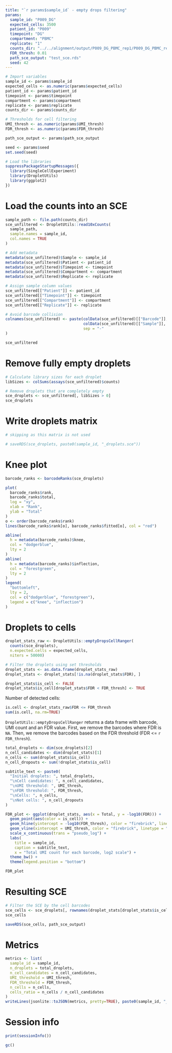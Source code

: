 ```yaml
---
title: "`r params$sample_id` - empty drops filtering"
params:
  sample_id: "P009_DG"
  expected_cells: 3500
  patient_id: "P009"
  timepoint: "DG"
  compartment: "PBMC"
  replicate: "1"
  counts_dir: "../../alignment/output/P009_DG_PBMC_rep1/P009_DG_PBMC_rep1_Solo.out/Gene/raw"
  FDR_thresh: 0.01
  path_sce_output: "test_sce.rds"
  seed: 42
---
```


```r
# Import variables
sample_id <- params$sample_id
expected_cells <- as.numeric(params$expected_cells)
patient_id <- params$patient_id
timepoint <- params$timepoint
compartment <- params$compartment
replicate <- params$replicate
counts_dir <- params$counts_dir

# Thresholds for cell filtering
UMI_thresh <- as.numeric(params$UMI_thresh)
FDR_thresh <- as.numeric(params$FDR_thresh)

path_sce_output <- params$path_sce_output

seed <- params$seed
set.seed(seed)

# Load the libraries
suppressPackageStartupMessages({
  library(SingleCellExperiment)
  library(DropletUtils)
  library(ggplot2)
})
```

# Load the counts into an SCE

```r
sample_path <- file.path(counts_dir)
sce_unfiltered <- DropletUtils::read10xCounts(
  sample_path,
  sample.names = sample_id,
  col.names = TRUE
)

# Add metadata
metadata(sce_unfiltered)$Sample <- sample_id
metadata(sce_unfiltered)$Patient <- patient_id
metadata(sce_unfiltered)$Timepoint <- timepoint
metadata(sce_unfiltered)$Compartment <- compartment
metadata(sce_unfiltered)$Replicate <- replicate

# Assign sample column values
sce_unfiltered[["Patient"]] <- patient_id
sce_unfiltered[["Timepoint"]] <- timepoint
sce_unfiltered[["Compartment"]] <- compartment
sce_unfiltered[["Replicate"]] <- replicate

# Avoid barcode collision
colnames(sce_unfiltered) <- paste(colData(sce_unfiltered)[["Barcode"]],
                                  colData(sce_unfiltered)[["Sample"]],
                                  sep = "-"
)

sce_unfiltered
```

# Remove fully empty droplets

```r
# Calculate library sizes for each droplet
libSizes <- colSums(assays(sce_unfiltered)$counts)

# Remove droplets that are completely empty
sce_droplets <- sce_unfiltered[, libSizes > 0]
sce_droplets
```

# Write droplets matrix

```r
# skipping as this matrix is not used

# saveRDS(sce_droplets, paste0(sample_id, "_droplets.sce"))
```

# Knee plot

```r
barcode_ranks <- barcodeRanks(sce_droplets)

plot(
  barcode_ranks$rank,
  barcode_ranks$total,
  log = "xy",
  xlab = "Rank",
  ylab = "Total"
)
o <- order(barcode_ranks$rank)
lines(barcode_ranks$rank[o], barcode_ranks$fitted[o], col = "red")

abline(
  h = metadata(barcode_ranks)$knee,
  col = "dodgerblue",
  lty = 2
)
abline(
  h = metadata(barcode_ranks)$inflection,
  col = "forestgreen",
  lty = 2
)
legend(
  "bottomleft",
  lty = 2,
  col = c("dodgerblue", "forestgreen"),
  legend = c("knee", "inflection")
)
```

# Droplets to cells

```r
droplet_stats_raw <- DropletUtils::emptyDropsCellRanger(
  counts(sce_droplets),
  n.expected.cells = expected_cells,
  niters = 50000)

# Filter the droplets using set thresholds
droplet_stats <- as.data.frame(droplet_stats_raw)
droplet_stats <- droplet_stats[!is.na(droplet_stats$FDR), ]

droplet_stats$is_cell <- FALSE
droplet_stats$is_cell[droplet_stats$FDR < FDR_thresh] <- TRUE
```

Number of detected cells:

```r
is.cell <- droplet_stats_raw$FDR <= FDR_thresh
sum(is.cell, na.rm=TRUE)
```

`DropletUtils::emptyDropsCellRanger` returns a data frame with barcode, UMI count and an FDR value.
First, we remove the barcodes where FDR is `NA`.
Then, we remove the barcodes based on the FDR threshold (FDR <= `r FDR_thresh`).

```r
total_droplets <- dim(sce_droplets)[2]
n_cell_candidates <- dim(droplet_stats)[1]
n_cells <- sum(droplet_stats$is_cell)
n_cell_dropouts <- sum(!droplet_stats$is_cell)

subtitle_text <- paste0(
  "Initial droplets: ", total_droplets,
  "\nCell candidates: ", n_cell_candidates,
  "\nUMI threshold: ", UMI_thresh,
  "\nFDR threshold: ", FDR_thresh,
  "\nCells: ", n_cells,
  "\nNot cells: ", n_cell_dropouts
)

FDR_plot <- ggplot(droplet_stats, aes(x = Total, y = -log10(FDR))) +
  geom_point(aes(color = is_cell)) +
  geom_hline(yintercept = -log10(FDR_thresh), color = "firebrick", linetype = "dashed") +
  geom_vline(xintercept = UMI_thresh, color = "firebrick", linetype = "dashed") +
  scale_x_continuous(trans = "pseudo_log") +
  labs(
    title = sample_id,
    caption = subtitle_text,
    x = "Total UMI count for each barcode, log2 scale") +
  theme_bw() +
  theme(legend.position = "bottom")

FDR_plot
```

# Resulting SCE

```r
# Filter the SCE by the cell barcodes
sce_cells <- sce_droplets[, rownames(droplet_stats[droplet_stats$is_cell, ])]
sce_cells
```

```r
saveRDS(sce_cells, path_sce_output)
```

# Metrics

```r
metrics <- list(
  sample_id = sample_id,
  n_droplets = total_droplets,
  n_cell_candidates = n_cell_candidates,
  UMI_threshold = UMI_thresh,
  FDR_threshold = FDR_thresh,
  n_cells = n_cells,
  cells_ratio = n_cells / n_cell_candidates
)
writeLines(jsonlite::toJSON(metrics, pretty=TRUE), paste0(sample_id, "_droplet_metrics.json"))
```

# Session info

```r
print(sessionInfo())
```

```r
gc()
```
